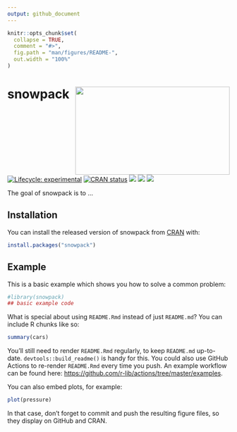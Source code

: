 ```yaml
---
output: github_document
---
```


<!-- README.md is generated from README.Rmd. Please edit that file -->

```r
knitr::opts_chunk$set(
  collapse = TRUE,
  comment = "#>",
  fig.path = "man/figures/README-",
  out.width = "100%"
)
```

# snowpack <a href='https://github.com/PaulESantos/snowpack'><img src='inst/img/gothic_snow.png' align="right" height="200" width="350" /></a>

<!-- badges: start -->
[![Lifecycle: experimental](https://img.shields.io/badge/lifecycle-experimental-orange.svg)](https://lifecycle.r-lib.org/articles/stages.html#experimental)
[![CRAN status](https://www.r-pkg.org/badges/version/snowpack)](https://CRAN.R-project.org/package=snowpack)
[![](http://cranlogs.r-pkg.org/badges/grand-total/snowpack?color=green)](https://cran.r-project.org/package=snowpack)
[![](http://cranlogs.r-pkg.org/badges/snowpack?color=green)](https://cran.r-project.org/package=snowpack)
[![](http://cranlogs.r-pkg.org/badges/last-week/snowpack?color=green)](https://cran.r-project.org/package=snowpack)
<!-- badges: end -->

The goal of snowpack is to ...

## Installation

You can install the released version of snowpack from [CRAN](https://CRAN.R-project.org) with:

``` r
install.packages("snowpack")
```

## Example

This is a basic example which shows you how to solve a common problem:

```r
#library(snowpack)
## basic example code
```

What is special about using `README.Rmd` instead of just `README.md`? You can include R chunks like so:

```r
summary(cars)
```

You'll still need to render `README.Rmd` regularly, to keep `README.md` up-to-date. `devtools::build_readme()` is handy for this. You could also use GitHub Actions to re-render `README.Rmd` every time you push. An example workflow can be found here: <https://github.com/r-lib/actions/tree/master/examples>.

You can also embed plots, for example:

```r
plot(pressure)
```

In that case, don't forget to commit and push the resulting figure files, so they display on GitHub and CRAN.
